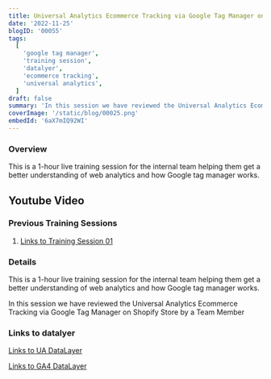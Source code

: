 ```yaml
---
title: Universal Analytics Ecommerce Tracking via Google Tag Manager on Shopify Store- Training Session 002
date: '2022-11-25'
blogID: '00055'
tags:
  [
    'google tag manager',
    'training session',
    'datalyer',
    'ecommerce tracking',
    'universal analytics',
  ]
draft: false
summary: 'In this session we have reviewed the Universal Analytics Ecommerce Tracking via Google Tag Manager on Shopify Store by a Team Member'
coverImage: '/static/blog/00025.png'
embedId: '6aX7mIQ92WI'
---
```



<TOCInline toc={props.toc} exclude="Overview" toHeading={3} />

### Overview

This is a 1-hour live training session for the internal team helping them get a better understanding of web analytics and how Google tag manager works.

## Youtube Video

<YoutubeEmbed embedId="6aX7mIQ92WI" />

### Previous Training Sessions

1. [Links to Training Session 01](https://shahzadaalihassan.com/blog/google-tag-manager/training-session-001)

### Details

This is a 1-hour live training session for the internal team helping them get a better understanding of web analytics and how Google tag manager works.

In this session we have reviewed the Universal Analytics Ecommerce Tracking via Google Tag Manager on Shopify Store by a Team Member

### Links to datalyer

[Links to UA DataLayer](https://developers.google.com/analytics/devguides/collection/ua/gtm/enhanced-ecommerce)

[Links to GA4 DataLayer](https://developers.google.com/analytics/devguides/collection/ga4/ecommerce?client_type=gtm)
